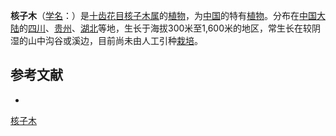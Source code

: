 {{Speciesbox
| name = 核子木
| status = 
| status_system = 
| image =
| genus = Perrottetia (植物)
| species = racemosa
| authority = ([[Oliv.|Oliv.]]) [[Loes.|Loes.]]
}}

'''核子木'''（[[学名|学名]]：{{lang|la|''Perrottetia racemosa''}}）是[[十齿花目|十齿花目]][[核子木属|核子木属]]的[[植物|植物]]，为[[中国|中国]]的特有[[植物|植物]]。分布在[[中国大陆|中国大陆]]的[[四川|四川]]、[[贵州|贵州]]、[[湖北|湖北]]等地，生长于海拔300米至1,600米的地区，常生长在较阴湿的山中沟谷或溪边，目前尚未由人工引种[[栽培|栽培]]。

== 参考文献 ==
<div class="references-small">
* {{cite web| url =http://www.bioinfo.cn/db05/KmzwSpecies.php?action=view&id=3265| title =核子木| work =《中国高等植物数据库全库》| publisher =中国科学院微生物研究所| author =昆明植物研究所| accessdate =2009-02-24}}{{dead link|date=2018年3月 |bot=InternetArchiveBot |fix-attempted=yes }}
</div>
{{Taxonbar|from=Q11110893}}

[[Category:核子木属|核子木]]


{{植物小作品}}
